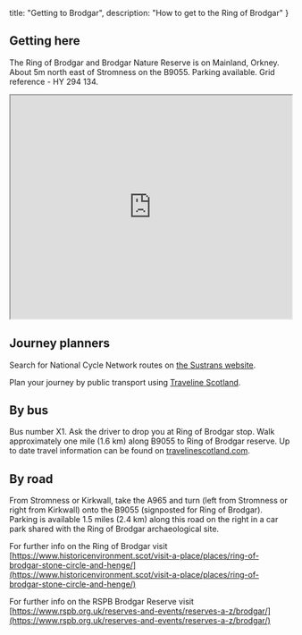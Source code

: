 
  title: "Getting to Brodgar",
  description: "How to get to the Ring of Brodgar"
}

<section>

# Getting here

The Ring of Brodgar and Brodgar Nature Reserve is on Mainland, Orkney. About 5m north east of Stromness on the B9055. Parking available. Grid reference - HY 294 134.
  
<iframe src="https://www.google.com/maps/embed?pb=!1m18!1m12!1m3!1d2054.818720199332!2d-3.2319663840192683!3d59.00150154430619!2m3!1f0!2f0!3f0!3m2!1i1024!2i768!4f13.1!3m3!1m2!1s0x489af911fb1f733d%3A0x10f76f49362a00fc!2sRing%20of%20Brodgar!5e0!3m2!1sen!2suk!4v1680443870087!5m2!1sen!2suk" width="100%" height="400" allowfullscreen="" loading="lazy" referrerpolicy="no-referrer-when-downgrade"></iframe>

## Journey planners

Search for National Cycle Network routes on [the Sustrans website](https://www.sustrans.org.uk/).

Plan your journey by public transport using [Traveline Scotland](https://travelinescotland.com).

## By bus

Bus number X1. Ask the driver to drop you at Ring of Brodgar stop. Walk approximately one mile (1.6 km) along B9055 to Ring of Brodgar reserve. Up to date travel information can be found on [travelinescotland.com](https://travelinescotland.com).

## By road

From Stromness or Kirkwall, take the A965 and turn (left from Stromness or right from Kirkwall) onto the B9055 (signposted for Ring of Brodgar). Parking is available 1.5 miles (2.4 km) along this road on the right in a car park shared with the Ring of Brodgar archaeological site.

For further info on the Ring of Brodgar visit [https://www.historicenvironment.scot/visit-a-place/places/ring-of-brodgar-stone-circle-and-henge/](https://www.historicenvironment.scot/visit-a-place/places/ring-of-brodgar-stone-circle-and-henge/)

For further info on the RSPB Brodgar Reserve visit [https://www.rspb.org.uk/reserves-and-events/reserves-a-z/brodgar/](https://www.rspb.org.uk/reserves-and-events/reserves-a-z/brodgar/)

</section>

